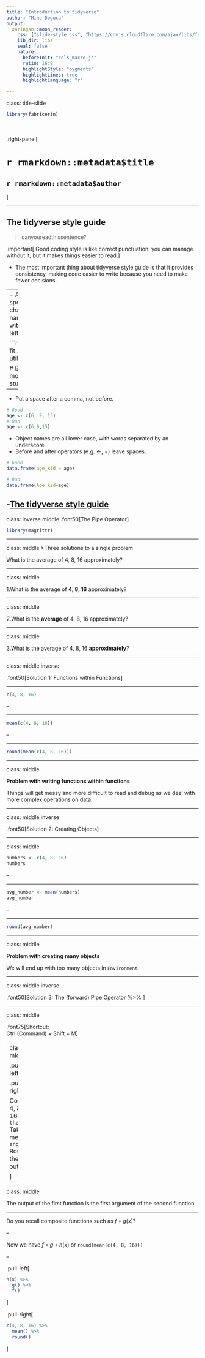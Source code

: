 ```yaml
---
title: "Introduction to tidyverse"
author: "Mine Dogucu"
output: 
  xaringan::moon_reader:
    css: ["slide-style.css", "https://cdnjs.cloudflare.com/ajax/libs/font-awesome/5.15.3/css/all.min.css"]
    lib_dir: libs
    seal: false
    nature:
      beforeInit: "cols_macro.js"
      ratio: 16:9
      highlightStyle: "pygments"
      highlightLines: true
      highlightLanguage: "r"

---
```


class: title-slide

```r
library(fabricerin)

```

<br>
<br>
.right-panel[ 

# `r rmarkdown::metadata$title`
## `r rmarkdown::metadata$author`

]



---

## The tidyverse style guide

>canyoureadthissentence?  

.important[
Good coding style is like correct punctuation: you can manage without it, but it makes things easier to read.
]


- The most important thing about tidyverse style guide is that it provides consistency, making code easier to write because you need to make fewer decisions.


---
- Avoid using special characters in file names - stick with numbers, letters, -, and _.

```r
# Good
fit_models.R
utility_functions.R

# Bad
fit models.R
foo.r
stuff.r
```
---

- Put a space after a comma, not before.

```r
# Good
age <- c(6, 9, 15)
# Bad
age <- c(6,9,15)
```

- Object names are all lower case, with words separated by an underscore.
- Before and after operators (e.g. <-, =) leave spaces.

```r
# Good
data.frame(age_kid = age)

# Bad
data.frame(Age_kid=age)
```

-[The tidyverse style guide](https://style.tidyverse.org/)
---
class: inverse middle
.font50[The Pipe Operator]

```r
library(magrittr)
```


---

class: middle
>Three solutions to a single problem

What is the average of 4, 8, 16 approximately?

---

class: middle

1.What is the average of **4, 8, 16** approximately?

---

class: middle

2.What is the **average** of 4, 8, 16 approximately?

---

class: middle

3.What is the average of 4, 8, 16 **approximately**?

---

class: middle inverse

.font50[Solution 1: Functions within Functions]

---

```r
c(4, 8, 16)
```

--

<hr>

```r
mean(c(4, 8, 16))
```

--

<hr>

```r
round(mean(c(4, 8, 16)))
```

---

class: middle

**Problem with writing functions within functions**

Things will get messy and more difficult to read and debug as we deal with more complex operations on data.

---

class: middle inverse

.font50[Solution 2: Creating Objects]

---

class: middle

```r
numbers <- c(4, 8, 16)
numbers
```

--

<hr>

```r
avg_number <- mean(numbers)
avg_number
```

--

<hr>

```r
round(avg_number)
```

---

class: middle

**Problem with creating many objects**

We will end up with too many objects in `Environment`. 

---

class: middle inverse

.font50[Solution 3: The (forward) Pipe Operator %>% ]

---

class: middle

.font75[Shortcut: <br>Ctrl (Command) + Shift + M]

---
class: middle

.pull-left[
```r
c(4, 8, 16) %>% 
  mean() %>% 
  round()
```
]

.pull-right[

Combine 4, 8, and 16 `and then`  
Take the mean   `and then`  
Round the output

]


---

class: middle

The output of the first function is the first argument of the second function.

---

Do you recall composite functions such as $f \circ g(x)$?

--

Now we have $f \circ g \circ h (x)$ or `round(mean(c(4, 8, 16)))`

--

.pull-left[

```r
h(x) %>% 
  g() %>% 
  f()
```

]

.pull-right[

```r
c(4, 8, 16) %>% 
  mean() %>% 
  round()
```

]
